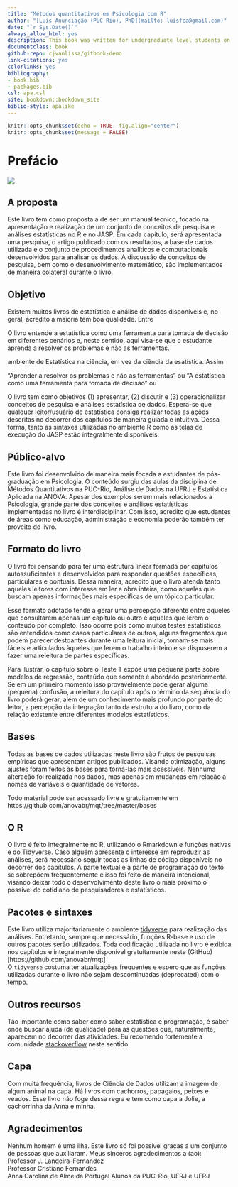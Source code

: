 ```yaml
--- 
title: "Métodos quantitativos em Psicologia com R"
author: "[Luis Anunciação (PUC-Rio), PhD](mailto: luisfca@gmail.com)"
date: "`r Sys.Date()`"
always_allow_html: yes
description: This book was written for undergraduate level students on Quantitative Methods at the Pontifical Catholic University of Rio de Janeiro (PUC-Rio). The primary goal of this book is to provide a short and to-the-point exposition on the essentials of statistics. To a lesser degree, the mathematical modeling of statistical questions will be addressed. I expect this book can also help students who enroll for laboratory-based statistics and anyone who wants to learn R.
documentclass: book
github-repo: cjvanlissa/gitbook-demo
link-citations: yes
colorlinks: yes
bibliography:
- book.bib
- packages.bib
csl: apa.csl
site: bookdown::bookdown_site
biblio-style: apalike
---
```


```r
knitr::opts_chunk$set(echo = TRUE, fig.align="center")
knitr::opts_chunk$set(message = FALSE)
```


# Prefácio

![](./img/capa_jolie.png)


## A proposta
  

Este livro tem como proposta a de ser um manual técnico, focado na apresentação e realização de um conjunto de conceitos de pesquisa e análises estatísticas no R e no JASP. Em cada capítulo, será apresentada uma pesquisa, o artigo publicado com os resultados, a base de dados utilizada e o conjunto de procedimentos analíticos e computacionais desenvolvidos para analisar os dados. A discussão de conceitos de pesquisa, bem como o desenvolvimento matemático, são implementados de maneira colateral durante o livro.  

## Objetivo 


Existem muitos livros de estatística e análise de dados disponíveis e, no geral, acredito a maioria tem boa qualidade. Entre

O livro entende a estatística como uma ferramenta para tomada de decisão em diferentes cenários e, neste sentido, aqui visa-se que o estudante aprenda a resolver os problemas e não as ferramentas.

ambiente de Estatística na ciência, em vez da ciência da esatística. Assim


"Aprender a resolver os problemas e não as ferramentas" ou "A estatística como uma ferramenta para tomada de decisão" ou 


O livro tem como objetivos (1) apresentar, (2) discutir e (3) operacionalizar conceitos de pesquisa e análises estatística de dados. Espera-se que qualquer leitor/usuário de estatística consiga realizar todas as ações descritas no decorrer dos capítulos de maneira guiada e intuitiva. Dessa forma, tanto as sintaxes utilizadas no ambiente R como as telas de execução do JASP estão integralmente disponíveis.  


## Público-alvo

Este livro foi desenvolvido de maneira mais focada a estudantes de pós-graduação em Psicologia. O conteúdo surgiu das aulas da disciplina de Métodos Quantitativos na PUC-Rio, Análise de Dados na UFRJ e Estatística Aplicada na ANOVA. Apesar dos exemplos serem mais relacionados à Psicologia, grande parte dos conceitos e análises estatísticas implementadas no livro é interdisciplinar. Com isso, acredito que estudantes de áreas como educação, administração e economia poderão também ter proveito do livro.  


## Formato do livro

O livro foi pensando para ter uma estrutura linear formada por capítulos autossuficientes e desenvolvidos para responder questões específicas, particulares e pontuais.  Dessa maneira, acredito que o livro atenda tanto aqueles leitores com interesse em ler a obra inteira, como aqueles que buscam apenas informações mais específicas de um tópico particular.

Esse formato adotado tende a gerar uma percepção diferente entre aqueles que consultarem apenas um capítulo ou outro e aqueles que lerem o conteúdo por completo. Isso ocorre pois como muitos testes estatísticos são entendidos como casos particulares de outros, alguns fragmentos que podem parecer destoantes durante uma leitura inicial, tornam-se mais fáceis e articulados àqueles que lerem o trabalho inteiro e se dispuserem a fazer uma releitura de partes específicas.  

Para ilustrar, o capítulo sobre o Teste T expõe uma pequena parte sobre modelos de regressão, conteúdo que somente é abordado posteriormente. Se em um primeiro momento isso provavelmente pode gerar alguma (pequena) confusão, a releitura do capítulo após o término da sequência do livro poderá gerar, além de um conhecimento mais profundo por parte do leitor, a percepção da integração tanto da estrutura do livro, como da relação existente entre diferentes modelos estatísticos. 




## Bases
Todas as bases de dados utilizadas neste livro são frutos de pesquisas empíricas que apresentam artigos publicados. Visando otimização, alguns ajustes foram feitos às bases para torná-las mais acessíveis. Nenhuma alteração foi realizada nos dados, mas apenas em mudanças em relação a nomes de variáveis e quantidade de vetores.

Todo material pode ser acessado livre e gratuitamente em https://github.com/anovabr/mqt/tree/master/bases 


## O R
O livro é feito integralmente no R, utilizando o Rmarkdown e funções nativas e do Tidyverse. Caso alguém apresente o interesse em reproduzir as análises, será necessário seguir todas as linhas de código disponíveis no decorrer dos capítulos.
A parte textual e a parte de programação do texto se sobrepõem frequentemente e isso foi feito de maneira intencional, visando deixar todo o desenvolvimento deste livro o mais próximo o possível do cotidiano de pesquisadores e estatísticos. 



## Pacotes e sintaxes

Este livro utiliza majoritariamente o ambiente [tidyverse](https://www.tidyverse.org/) para realização das análises. Entretanto, sempre que necessário, funções R-base e uso de outros pacotes serão utilizados. Toda codificação utilizada no livro é exibida nos capítulos e integralmente disponível gratuitamente neste (GitHub)[https://github.com/anovabr/mqt]   
O `tidyverse` costuma ter atualizações frequentes e espero que as funções utilizadas durante o livro não sejam descontinuadas (deprecated) com o tempo.

## Outros recursos

Tão importante como saber como saber estatística e programação, é saber onde buscar ajuda (de qualidade) para as questões que, naturalmente, aparecem no decorrer das atividades. Eu recomendo fortemente a comunidade [stackoverflow](https://stackoverflow.com/) neste sentido.


## Capa   
Com muita frequência, livros de Ciência de Dados utilizam a imagem de algum animal na capa. Há livros com cachorros, papagaios, peixes e veados. Esse livro não foge dessa regra e tem como capa a Jolie, a cachorrinha da Anna e minha.  

## Agradecimentos  
Nenhum homem é uma ilha. Este livro só foi possível graças a um conjunto de pessoas que auxiliaram. Meus sinceros agradecimentos a (ao):
Professor J. Landeira-Fernandez  
Professor Cristiano Fernandes  
Anna Carolina de Almeida Portugal 
Alunos da PUC-Rio, UFRJ e UFRJ  
